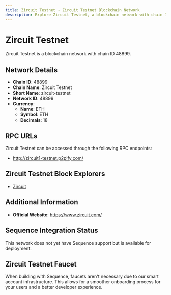 ```yaml
--- 
title: Zircuit Testnet - Zircuit Testnet Blockchain Network
description: Explore Zircuit Testnet, a blockchain network with chain ID 48899. Learn about its native currency, ETH, and how to interact with the network.
---
```


# Zircuit Testnet

Zircuit Testnet is a blockchain network with chain ID 48899.

## Network Details

- **Chain ID**: 48899
- **Chain Name**: Zircuit Testnet
- **Short Name**: zircuit-testnet
- **Network ID**: 48899
- **Currency**: 
  - **Name**: ETH
  - **Symbol**: ETH
  - **Decimals**: 18

## RPC URLs

Zircuit Testnet can be accessed through the following RPC endpoints:

- http://zircuit1-testnet.p2pify.com/

## Zircuit Testnet Block Explorers

- [Zircuit](https://explorer.testnet.zircuit.com)

## Additional Information

- **Official Website**: https://www.zircuit.com/

## Sequence Integration Status

This network does not yet have Sequence support but is available for deployment.

## Zircuit Testnet Faucet

When building with Sequence, faucets aren't necessary due to our smart account infrastructure. This allows for a smoother onboarding process for your users and a better developer experience.
